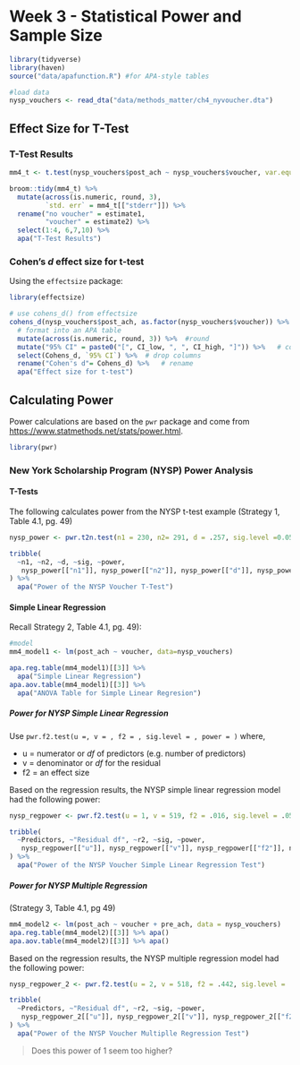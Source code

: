 # Week 3 - Statistical Power and Sample Size

```r
library(tidyverse)
library(haven)
source("data/apafunction.R") #for APA-style tables

#load data
nysp_vouchers <- read_dta("data/methods_matter/ch4_nyvoucher.dta")
```


## Effect Size for T-Test

### T-Test Results

```r
mm4_t <- t.test(nysp_vouchers$post_ach ~ nysp_vouchers$voucher, var.equal = T)
```
```r
broom::tidy(mm4_t) %>%
  mutate(across(is.numeric, round, 3),
         `std. err` = mm4_t[["stderr"]]) %>%
  rename("no voucher" = estimate1,
         "voucher" = estimate2) %>%
  select(1:4, 6,7,10) %>%
  apa("T-Test Results")
```

### Cohen's *d* effect size for t-test

Using the `effectsize` package:

```r
library(effectsize)

# use cohens_d() from effectsize
cohens_d(nysp_vouchers$post_ach, as.factor(nysp_vouchers$voucher)) %>%
  # format into an APA table
  mutate(across(is.numeric, round, 3)) %>%  #round
  mutate("95% CI" = paste0("[", CI_low, ", ", CI_high, "]")) %>%   # combine
  select(Cohens_d, `95% CI`) %>%  # drop columns
  rename("Cohen's d"= Cohens_d) %>%   # rename
  apa("Effect size for t-test")
```

## Calculating Power

Power calculations are based on the `pwr` package and come from [https://www.statmethods.net/stats/power.html](https://www.statmethods.net/stats/power.html).

```r
library(pwr)
```

### New York Scholarship Program (NYSP) Power Analysis

#### T-Tests

The following calculates power from the NYSP t-test example (Strategy 1, Table 4.1, pg. 49)


```r
nysp_power <- pwr.t2n.test(n1 = 230, n2= 291, d = .257, sig.level =0.05, power = )
```
```r
tribble(
  ~n1, ~n2, ~d, ~sig, ~power,
   nysp_power[["n1"]], nysp_power[["n2"]], nysp_power[["d"]], nysp_power[["sig.level"]], nysp_power[["power"]]
) %>%
  apa("Power of the NYSP Voucher T-Test")

```

#### Simple Linear Regression

Recall Strategy 2, Table 4.1, pg. 49):

```r
#model
mm4_model1 <- lm(post_ach ~ voucher, data=nysp_vouchers)
```
```r
apa.reg.table(mm4_model1)[[3]] %>%
  apa("Simple Linear Regression")
apa.aov.table(mm4_model1)[[3]] %>% 
  apa("ANOVA Table for Simple Linear Regresion")
```

##### Power for NYSP Simple Linear Regression

Use `pwr.f2.test(u =, v = , f2 = , sig.level = , power = )` where,

  * u = numerator or *df* of predictors (e.g. number of predictors)
  * v = denominator or *df* for the residual
  * f2 = an effect size

Based on the regression results, the NYSP simple linear regression model had the following power:

```r
nysp_regpower <- pwr.f2.test(u = 1, v = 519, f2 = .016, sig.level = .05, power = )
```
```r
tribble(
  ~Predictors, ~"Residual df", ~r2, ~sig, ~power,
   nysp_regpower[["u"]], nysp_regpower[["v"]], nysp_regpower[["f2"]], nysp_regpower[["sig.level"]], nysp_regpower[["power"]]
) %>%
  apa("Power of the NYSP Voucher Simple Linear Regression Test")
```

##### Power for NYSP Multiple Regression

(Strategy 3, Table 4.1, pg 49)

```r
mm4_model2 <- lm(post_ach ~ voucher + pre_ach, data = nysp_vouchers)
apa.reg.table(mm4_model2)[[3]] %>% apa()
apa.aov.table(mm4_model2)[[3]] %>% apa()
```


Based on the regression results, the NYSP multiple  regression model had the following power:

```r
nysp_regpower_2 <- pwr.f2.test(u = 2, v = 518, f2 = .442, sig.level = .05, power = )
```
```r
tribble(
  ~Predictors, ~"Residual df", ~r2, ~sig, ~power,
   nysp_regpower_2[["u"]], nysp_regpower_2[["v"]], nysp_regpower_2[["f2"]], nysp_regpower_2[["sig.level"]], nysp_regpower_2[["power"]]
) %>%
  apa("Power of the NYSP Voucher Multiplle Regression Test")
```

> Does this power of 1 seem too higher?


<!-- #### Estimating Power -->

<!-- Given sample sizes of 200 and 1000, what is the power to detect an effect of .3 or .5? -->



<!-- ```{r} -->

<!-- nysp_pwr_200_3 <- pwr.t.test(n = 200, d = .3, sig.level = .05, power = , type ="two.sample") -->
<!-- nysp_pwr_1000_3 <- pwr.t.test(n = 1000, d = .3, sig.level = .05, power = , type ="two.sample") -->
<!-- nysp_pwr_200_5 <- pwr.t.test(n = 200, d = .5, sig.level = .05, power = , type ="two.sample") -->
<!-- nysp_pwr_1000_5 <- pwr.t.test(n = 1000, d = .5, sig.level = .05, power = , type ="two.sample") -->
<!-- ``` -->
<!-- ```{r echo=FALSE} -->
<!-- tribble( -->
<!--   ~d, ~"n per group", ~power, -->
<!--    .3, 100, nysp_pwr_200_3[["power"]], -->
<!--   .3, 500, nysp_pwr_1000_3[["power"]], -->
<!--   .5, 100, nysp_pwr_200_5[["power"]], -->
<!--   .5, 500, nysp_pwr_1000_5[["power"]] -->
<!-- ) %>% -->
<!--   apa("Power to detect effects at group sample sizes of 100 and 500 (total 200 and 1000)") -->

<!-- ``` -->

<!-- #### Sample Size Calculations for a T-Test -->

<!-- To achieve an effect size of at least .30, with an $\alpha$ of .05, and a power of .80, you would need a **sample size** of: -->

<!-- ```{r} -->
<!-- # power calculation -->
<!-- nysp_sample_3 <- pwr.t.test(n = , d = .3, sig.level = .05, power = .8, type ="two.sample") -->
<!-- nysp_sample_5 <- pwr.t.test(n = , d = .5, sig.level = .05, power = .8, type ="two.sample") -->
<!-- ``` -->
<!-- ```{r echo=FALSE} -->
<!-- # table -->
<!-- tribble( -->
<!--   ~"n per group", ~d, ~sig, ~power, -->
<!--   nysp_sample_3[["n"]], nysp_sample_3[["d"]], nysp_sample_3[["sig.level"]], nysp_sample_3[["power"]], -->
<!--   nysp_sample_5[["n"]], nysp_sample_5[["d"]], nysp_sample_5[["sig.level"]], nysp_sample_5[["power"]] -->
<!-- ) %>% -->
<!--   mutate("Total Sample Size" = round(`n per group`*2, 0))  %>% -->
<!--   relocate(5, .before = 1) %>% -->
<!--   relocate(3, .before = 1) %>% -->
<!--   apa("Example Sample Size Requirements at various levels of d") -->
<!-- ``` -->

<!-- > Why does a higher effect size mean a lower sample size? -->


<!-- #### Effect Size Calculations -->

<!-- What effect size will you get at 200, 500, and 800 total sample size given an  $\alpha$ of .05 and power of .80? -->

<!-- ```{r} -->
<!-- # power calculations -->
<!-- nysp_es_200 <- pwr.t.test(n = 100, d = , sig.level = .05, power = .8, type ="two.sample") -->
<!-- nysp_es_500 <- pwr.t.test(n = 250, d = , sig.level = .05, power = .8, type ="two.sample") -->
<!-- nysp_es_800 <- pwr.t.test(n = 400, d = , sig.level = .05, power = .8, type ="two.sample") -->
<!-- ``` -->
<!-- ```{r echo=FALSE} -->
<!-- # table -->
<!-- tribble( -->
<!--   ~"Total Sample Size", ~"Estimated Effect", -->
<!--   200, nysp_es_200[["d"]], -->
<!--   500, nysp_es_500[["d"]], -->
<!--   800, nysp_es_800[["d"]], -->
<!-- ) %>% -->
<!--   mutate(across(is.numeric, round, 3)) %>% -->
<!--   apa("Estimated effect sizes at different total sample sizes") -->
<!-- ``` -->




<!-- #### Sample Size for Simple Linear Regression -->

<!-- To achieve an effect size of at least .30, with one predictor you would need a sample size of: -->

<!-- ```{r} -->
<!-- nysp_sample_3_reg <- pwr.f2.test(u = 1, v = , f2 = .30, sig.level = .05, power = .8) -->
<!-- ``` -->

<!-- ```{r echo=FALSE} -->
<!-- # table -->
<!-- tribble( -->
<!--   ~"Sample Size", ~r2, ~sig, ~power, -->
<!--   round(nysp_sample_3_reg[["v"]], 0), nysp_sample_3_reg[["f2"]], nysp_sample_3_reg[["sig.level"]], nysp_sample_3_reg[["power"]] -->
<!-- ) %>% -->
<!--   apa("Example Sample Size Requirements for an r2 of .3") -->
<!-- ``` -->

<!-- > !!! Does this power calculation seem correct? -->

<!-- #### Estimaing Effect Size for Simple Linear Regression -->

<!-- ### Multiple Regression -->

<!-- #### Power for Simple Linear Regression -->

<!-- #### Sample Size for Simple Linear Regression -->

<!-- #### Estimating Effect Size for Simple Linear Regression -->


